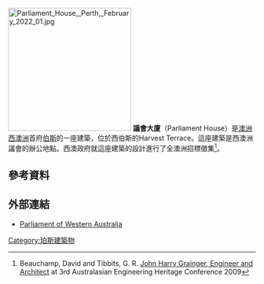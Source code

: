 [[File:Parliament_House,_Perth,_February_2022_01.jpg|250px]]
'''議會大廈'''（Parliament House）是[[澳洲|澳洲]][[西澳洲|西澳洲]]首府[[伯斯|伯斯]]的一座建築，位於西伯斯的Harvest Terrace。這座建築是西澳洲議會的辦公地點。西澳政府就這座建築的設計進行了全澳洲招標徵集<ref>Beauchamp, David and Tibbits, G. R. [http://www.ipenz.org.nz/heritage/conference/papers/Beauchamp_D.pdf John Harry Grainger, Engineer and Architect] {{Wayback|url=http://www.ipenz.org.nz/heritage/conference/papers/Beauchamp_D.pdf |date=20130212080822 }} at 3rd Australasian Engineering Heritage Conference 2009</ref>。
==參考資料==
{{Reflist}}
==外部連結==
{{Commons category|Parliament House, Perth}}
* [http://www.parliament.wa.gov.au/ Parliament of Western Australia] {{Wayback|url=http://www.parliament.wa.gov.au/ |date=20060118204231 }}
{{澳大利亚议会建筑}}
[[Category:珀斯建築物|Category:珀斯建築物]]